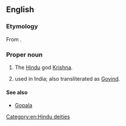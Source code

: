 ==English==
{{wikipedia|Govinda}}

===Etymology===
From {{etyl|sa|en}} {{m|sa|गोविन्‍द|tr=Govinda||finder of cows}}.

===Proper noun===
{{en-proper noun}}

# The [[Hindu]] god [[Krishna]].
# {{given name|en|male|from=Sanskrit}} used in India; also transliterated as [[Govind]].

====See also====
* [[Gopala]]

[[Category:en:Hindu deities]]